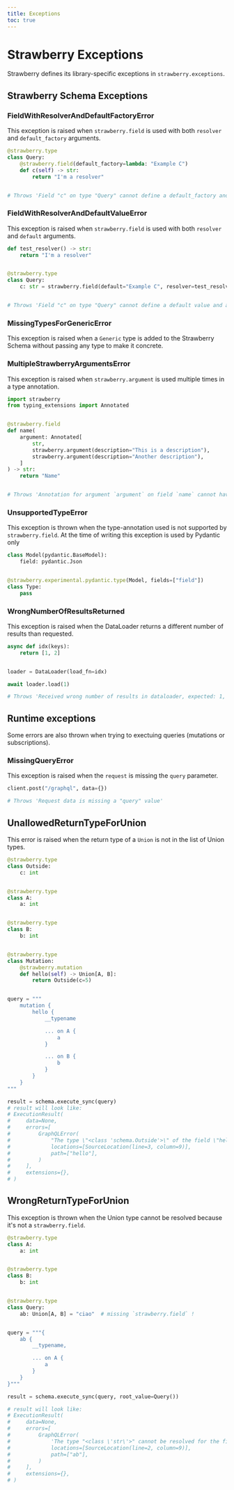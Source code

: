 ```yaml
---
title: Exceptions
toc: true
---
```


# Strawberry Exceptions

Strawberry defines its library-specific exceptions in `strawberry.exceptions`.

## Strawberry Schema Exceptions

### FieldWithResolverAndDefaultFactoryError

This exception is raised when `strawberry.field` is used with both `resolver`
and `default_factory` arguments.

```python
@strawberry.type
class Query:
    @strawberry.field(default_factory=lambda: "Example C")
    def c(self) -> str:
        return "I'm a resolver"


# Throws 'Field "c" on type "Query" cannot define a default_factory and a resolver.'
```

### FieldWithResolverAndDefaultValueError

This exception is raised when `strawberry.field` is used with both `resolver`
and `default` arguments.

```python
def test_resolver() -> str:
    return "I'm a resolver"


@strawberry.type
class Query:
    c: str = strawberry.field(default="Example C", resolver=test_resolver)


# Throws 'Field "c" on type "Query" cannot define a default value and a resolver.'
```

### MissingTypesForGenericError

This exception is raised when a `Generic` type is added to the Strawberry Schema
without passing any type to make it concrete.

### MultipleStrawberryArgumentsError

This exception is raised when `strawberry.argument` is used multiple times in a
type annotation.

```python
import strawberry
from typing_extensions import Annotated


@strawberry.field
def name(
    argument: Annotated[
        str,
        strawberry.argument(description="This is a description"),
        strawberry.argument(description="Another description"),
    ]
) -> str:
    return "Name"


# Throws 'Annotation for argument `argument` on field `name` cannot have multiple `strawberry.argument`s'
```

### UnsupportedTypeError

This exception is thrown when the type-annotation used is not supported by
`strawberry.field`. At the time of writing this exception is used by Pydantic
only

```python
class Model(pydantic.BaseModel):
    field: pydantic.Json


@strawberry.experimental.pydantic.type(Model, fields=["field"])
class Type:
    pass
```

### WrongNumberOfResultsReturned

This exception is raised when the DataLoader returns a different number of
results than requested.

```python
async def idx(keys):
    return [1, 2]


loader = DataLoader(load_fn=idx)

await loader.load(1)

# Throws 'Received wrong number of results in dataloader, expected: 1, received: 2'
```

## Runtime exceptions

Some errors are also thrown when trying to exectuing queries (mutations or
subscriptions).

### MissingQueryError

This exception is raised when the `request` is missing the `query` parameter.

```python
client.post("/graphql", data={})

# Throws 'Request data is missing a "query" value'
```

## UnallowedReturnTypeForUnion

This error is raised when the return type of a `Union` is not in the list of
Union types.

```python
@strawberry.type
class Outside:
    c: int


@strawberry.type
class A:
    a: int


@strawberry.type
class B:
    b: int


@strawberry.type
class Mutation:
    @strawberry.mutation
    def hello(self) -> Union[A, B]:
        return Outside(c=5)


query = """
    mutation {
        hello {
            __typename

            ... on A {
                a
            }

            ... on B {
                b
            }
        }
    }
"""

result = schema.execute_sync(query)
# result will look like:
# ExecutionResult(
#     data=None,
#     errors=[
#         GraphQLError(
#             "The type \"<class 'schema.Outside'>\" of the field \"hello\" is not in the list of the types of the union: \"['A', 'B']\"",
#             locations=[SourceLocation(line=3, column=9)],
#             path=["hello"],
#         )
#     ],
#     extensions={},
# )
```

## WrongReturnTypeForUnion

This exception is thrown when the Union type cannot be resolved because it's not
a `strawberry.field`.

```python
@strawberry.type
class A:
    a: int


@strawberry.type
class B:
    b: int


@strawberry.type
class Query:
    ab: Union[A, B] = "ciao"  # missing `strawberry.field` !


query = """{
    ab {
        __typename,

        ... on A {
            a
        }
    }
}"""

result = schema.execute_sync(query, root_value=Query())

# result will look like:
# ExecutionResult(
#     data=None,
#     errors=[
#         GraphQLError(
#             'The type "<class \'str\'>" cannot be resolved for the field "ab" , are you using a strawberry.field?',
#             locations=[SourceLocation(line=2, column=9)],
#             path=["ab"],
#         )
#     ],
#     extensions={},
# )
```